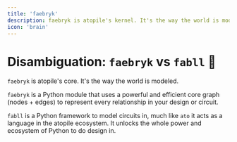 ```yaml
---
title: 'faebryk'
description: faebryk is atopile's kernel. It's the way the world is modeled.
icon: 'brain'
---
```


# Disambiguation: `faebryk` vs `fabll` 🐍

`faebryk` is atopile's core. It's the way the world is modeled.

`faebryk` is a Python module that uses a powerful and efficient core graph (nodes + edges) to represent every relationship in your design or circuit.

`fabll` is a Python framework to model circuits in, much like `ato` it acts as a language in the atopile ecosystem. It unlocks the whole power and ecosystem of Python to do design in. 
